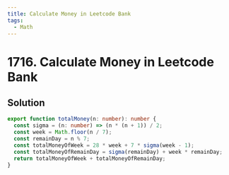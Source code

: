 ```yaml
---
title: Calculate Money in Leetcode Bank
tags:
  - Math
---
```


# 1716. Calculate Money in Leetcode Bank

<Badges>
  <LevelBadge level="easy" />
  <TopicBadge name="Math" slug="math" />
</Badges>

## Solution

```typescript filename="solution.ts" copy
export function totalMoney(n: number): number {
  const sigma = (n: number) => (n * (n + 1)) / 2;
  const week = Math.floor(n / 7);
  const remainDay = n % 7;
  const totalMoneyOfWeek = 28 * week + 7 * sigma(week - 1);
  const totalMoneyOfRemainDay = sigma(remainDay) + week * remainDay;
  return totalMoneyOfWeek + totalMoneyOfRemainDay;
}
```

<ProblemLink
  codingSite="leetcode"
  href="https://leetcode.com/problems/calculate-money-in-leetcode-bank"
  title="Calculate Money in Leetcode Bank"
/>

